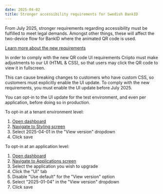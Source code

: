 ```yaml
---
date: 2025-04-02
title: Stronger accessibility requirements for Swedish BankID
---
```


From July 2025, stronger requirements regarding accessibility must be fulfilled to meet legal demands.
Amongst other things, these will affect the two-device flow for BankID where the animated QR code is used.

[Learn more about the new requirements](https://developers.bankid.com/getting-started/qr-code#accessibility)

In order to comply with the new QR code UI requirements Criipto must make adjustments to our UI (HTML & CSS),
so that users may click the QR code to view it in fullscreen.

This can cause breaking changes to customers who have custom CSS, so customers must explicitly enable the UI update. To comply with the new requirements, you must enable the UI update before July 2025.

You can opt-in to the UI update for the test environment, and even per application, before doing so in production.

To opt-in at a tenant environment level:
1. [Open dashboard](https://dashboard.criipto.com)
2. [Navigate to Styling screen](https://dashboard.criipto.com/styling)
3. Select 2025-04-01 in the "View version" dropdown
4. Click save

To opt-in at an application level:
1. [Open dashboard](https://dashboard.criipto.com)
2. [Navigate to Applications screen](https://dashboard.criipto.com/applications)
3. Select the application you wish to upgrade
4. Click the "UI" tab
5. Disable "Use default" for the "View version" option
6. Select "2025-01-04" in the "View version" dropdown
7. Click save